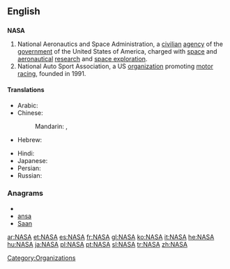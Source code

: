 {{also|nasa|näsa}}
==English==

==={{acronym}}===
{{wikipedia|NASA}}
'''NASA'''

# National Aeronautics and Space Administration, a [[civilian]] [[agency]] of the [[government]] of the United States of America, charged with [[space]] and [[aeronautical]] [[research]] and [[space exploration]].
# National Auto Sport Association, a US [[organization]] promoting [[motor racing]], founded in 1991.

====Translations====
{{trans-top|National Aeronautics and Space Administration}}
* Arabic: {{t|ar|ناسا|f|tr=naasa|sc=Arab}}
* Chinese:
*: Mandarin: {{t|zh|美國國家航空航天局|sc=Hani}}, {{t|zh|美国国家航空航天局|tr=Měiguó guójiā hángkōng hángtiānjú|sc=Hani}}
* Hebrew: {{t|he|אס"א|sc=Hebr}}
{{trans-mid}}
* Hindi: {{t|hi|नासा|tr=nāsā|sc=Deva}}
* Japanese: {{t|ja|米航空宇宙局|tr=べいこうくううちゅうきょく, Bei kōkū uchū-kyoku|sc=Jpan}}
* Persian: {{t|fa|ناسا|tr=nâsâ|sc=fa-Arab}}
* Russian: {{t|ru|НАСА|f|n|tr=NÁSA|sc=Cyrl}}
{{trans-bottom}}

===Anagrams===
* {{alphagram|aans}}
* [[ansa#English|ansa]]
* [[Saan#English|Saan]]


[[Category:Organizations]]

[[ar:NASA]]
[[et:NASA]]
[[es:NASA]]
[[fr:NASA]]
[[gl:NASA]]
[[ko:NASA]]
[[it:NASA]]
[[he:NASA]]
[[hu:NASA]]
[[ja:NASA]]
[[pl:NASA]]
[[pt:NASA]]
[[sl:NASA]]
[[tr:NASA]]
[[zh:NASA]]